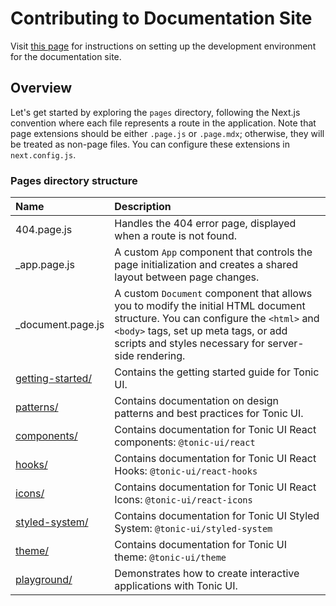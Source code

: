 # Contributing to Documentation Site

Visit [this page](../contributing#set-up-documentation-site) for instructions on setting up the development environment for the documentation site.

## Overview

Let's get started by exploring the `pages` directory, following the Next.js convention where each file represents a route in the application. Note that page extensions should be either `.page.js` or `.page.mdx`; otherwise, they will be treated as non-page files. You can configure these extensions in `next.config.js`.

### Pages directory structure

Name | Description
:--- | :----------
404.page.js | Handles the 404 error page, displayed when a route is not found.
_app.page.js | A custom `App` component that controls the page initialization and creates a shared layout between page changes.
_document.page.js | A custom `Document` component that allows you to modify the initial HTML document structure. You can configure the `<html>` and `<body>` tags, set up meta tags, or add scripts and styles necessary for server-side rendering.
[getting-started/](../../getting-started) | Contains the getting started guide for Tonic UI.
[patterns/](../../patterns) | Contains documentation on design patterns and best practices for Tonic UI.
[components/](../../components) | Contains documentation for Tonic UI React components: `@tonic-ui/react`
[hooks/](../../hooks) | Contains documentation for Tonic UI React Hooks: `@tonic-ui/react-hooks`
[icons/](../../icons) | Contains documentation for Tonic UI React Icons: `@tonic-ui/react-icons`
[styled-system/](../../styled-system) | Contains documentation for Tonic UI Styled System: `@tonic-ui/styled-system`
[theme/](../../theme) | Contains documentation for Tonic UI theme: `@tonic-ui/theme`
[playground/](../../playground) | Demonstrates how to create interactive applications with Tonic UI.
